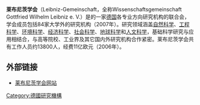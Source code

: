{{noteTA
|G1=PP
}}

'''莱布尼茨学会'''（Leibniz-Gemeinschaft，全称Wissenschaftsgemeinschaft Gottfried Wilhelm Leibniz e. V.）是的一家[[德国|德国]]各专业方向研究机构的联合会，学会成员包括84家大学外的研究机构（2007年）。研究领域涵盖[[自然科学|自然科学]]、[[工程科学|工程科学]]、[[环境科学|环境科学]]、[[经济科学|经济科学]]、[[社会科学|社会科学]]、[[地球科学|地球科学]]和[[人文科学|人文科学]]，基础科学研究与应用相结合，与高等院校、工业界及其它国内外研究机构合作紧密。莱布尼茨学会共有工作人员约13800人，经费11亿欧元（2006年）。

== 外部链接 ==
{{Commonscat|Leibniz-Gemeinschaft}}
* [http://www.leibniz-gemeinschaft.de 莱布尼茨学会网站] {{Wayback|url=http://www.leibniz-gemeinschaft.de/ |date=20210509180015 }}

{{Authority control}}
[[Category:德國研究機構|Category:德國研究機構]]